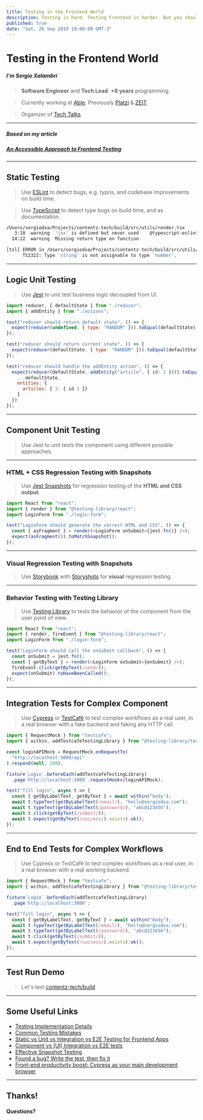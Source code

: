 ```yaml
---
title: Testing in the Frontend World
description: Testing is hard. Testing Frontend is harder. But you should do it anyways.
published: true
date: "Sat, 26 Sep 2019 19:00:00 GMT-3"
---
```


# Testing in the Frontend World

##### I'm Sergio Xalambrí

> **Software Engineer** and **Tech Lead**.
> **+6 years** programming.

> Currently working at [Able](https://able.co).
> Previously [Platzi](https://platzi.com) & [ZEIT](https://zeit.co).

> Organizer of [Tech Talks](https://techtalks.pe).

---

##### Based on my article

##### [An Accessible Approach to Frontend Testing](/articles/an-accessible-approach-to-frontend-testing)

---

## Static Testing

> Use [ESLint](https://eslint.org) to detect bugs, e.g. typos, and codebase improvements on build time.

> Use [TypeScript](https://www.typescriptlang.org) to detect type bugs on build time, and as documentation.

```bash
/Users/sergiodxa/Projects/contentz-tech/build/src/utils/render.tsx
   3:10  warning  'jsx' is defined but never used    @typescript-eslint/no-unused-vars
  14:22  warning  Missing return type on function

[tsl] ERROR in /Users/sergiodxa/Projects/contentz-tech/build/src/utils/parse-path.ts(27,3)
      TS2322: Type 'string' is not assignable to type 'number'.
```

---

## Logic Unit Testing

> Use [Jest](https://jestjs.io) to unit test business logic decoupled from UI.

```js
import reducer, { defaultState } from "./reducer";
import { addEntity } from "./actions";

test("reducer should return default state", () => {
  expect(reducer(undefined, { type: "RANDOM" })).toEqual(defaultState);
});

test("reducer should return current state", () => {
  expect(reducer(defaultState, { type: "RANDOM" })).toEqual(defaultState);
});

test("reducer should handle the addEntity action", () => {
  expect(reducer(defaultState, addEntity("article", { id: 1 }))).toEqual({
    ...defaultState,
    entities: {
      articles: { 1: { id 1 }}
    }
  })
});
```

---

## Component Unit Testing

> Use Jest to unit tests the component using different possible approaches.

---

### HTML + CSS Regression Testing with Snapshots

> Use [Jest Snapshots](https://jestjs.io/docs/en/snapshot-testing) for regression testing of the **HTML and CSS output**.

```js
import React from "react";
import { render } from "@testing-library/react";
import LoginForm from "./login-form";

test("LoginForm should generate the correct HTML and CSS", () => {
  const { asFragment } = render(<LoginForm onSubmit={jest.fn()} />);
  expect(asFragment()).toMatchSnapshot();
});
```

---

### Visual Regression Testing with Snapshots

> Use [Storybook](https://storybook.js.org) with [Storyshots](https://www.npmjs.com/package/@storybook/addon-storyshots) for **visual** regression testing.

---

### Behavior Testing with Testing Library

> Use [Testing Library](https://testing-library.com/) to tests the behavior of the component from the user point of view.

```js
import React from "react";
import { render, fireEvent } from "@testing-library/react";
import LoginForm from "./login-form";

test("LoginForm should call the onSubmit callback", () => {
  const onSubmit = jest.fn();
  const { getByText } = render(<LoginForm onSubmit={onSubmit} />);
  fireEvent.click(getByText(/send/));
  expect(onSubmit).toHaveBeenCalled();
});
```

---

## Integration Tests for Complex Component

> Use [Cypress](https://www.cypress.io) or [TestCafé](https://devexpress.github.io/testcafe/) to test complex workflows as a real user, in a real browser with a fake backend and faking any HTTP call.

```js
import { RequestMock } from "testcafe";
import { within, addTestcafeTestingLibrary } from "@testing-library/testcafe";

const loginAPIMock = RequestMock.onRequestTo(
  "http://localhost:3000/api"
).respond(null, 200);

fixture`Login`.beforeEach(addTestcafeTestingLibrary)
  .page`http://localhost:3000`.requestHooks(loginAPIMock);

test("fill login", async t => {
  const { getByLabelText, getByText } = await within("body");
  await t.typeText(getByLabelText(/email/), "hello@sergiodxa.com");
  await t.typeText(getByLabelText(/password/), "abc@123456");
  await t.click(getByText(/submit/));
  await t.expect(getByText(/success/).exists).ok();
});
```

---

## End to End Tests for Complex Workflows

> Use Cypress or TestCafé to test complex workflows as a real user, in a real browser with a real working backend.

```js
import { RequestMock } from "testcafe";
import { within, addTestcafeTestingLibrary } from "@testing-library/testcafe";

fixture`Login`.beforeEach(addTestcafeTestingLibrary)
  .page`http://localhost:3000`;

test("fill login", async t => {
  const { getByLabelText, getByText } = await within("body");
  await t.typeText(getByLabelText(/email/), "hello@sergiodxa.com");
  await t.typeText(getByLabelText(/password/), "abc@123456");
  await t.click(getByText(/submit/));
  await t.expect(getByText(/success/).exists).ok();
});
```

---

## Test Run Demo

> Let's test [contentz-tech/build](https://github.com/contentz-tech/build)

---

## Some Useful Links

- [Testing Implementation Details](https://kentcdodds.com/blog/testing-implementation-details)
- [Common Testing Mistakes](https://kentcdodds.com/blog/common-testing-mistakes/)
- [Static vs Unit vs Integration vs E2E Testing for Frontend Apps](https://kentcdodds.com/blog/unit-vs-integration-vs-e2e-tests)
- [Component vs (UI) Integration vs E2E tests](https://github.com/NoriSte/ui-testing-best-practices/blob/master/sections/testing-strategy/component-vs-integration-vs-e2e-testing.md)
- [Effective Snapshot Testing](https://kentcdodds.com/blog/effective-snapshot-testing)
- [Found a bug? Write the test, then fix it](https://github.com/NoriSte/ui-testing-best-practices/blob/master/sections/testing-strategy/write-test-then-fix-bug.md)
- [Front-end productivity boost: Cypress as your main development browser](https://dev.to/noriste/front-end-productivity-boost-cypress-as-your-main-development-browser-5cdk)

---

## Thanks!

#### Questions?
